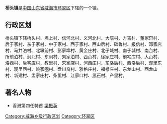 '''桥头镇'''是[[中华人民共和国|中国]][[山东省|山东省]][[威海市|威海市]][[环翠区|环翠区]]下辖的一个镇。

== 行政区划 ==

桥头镇下辖桥头村、埠上村、信河北村、义河北村、大院村、方吉村、董家夼村、后于家村、东于家村、中于家村、西于家村、西山后村、碑鲁村、报信村、邓家店村、马井泊村、北墩前村、彭家埠村、黄金庄村、北子城村、南子城村、南台村、所前泊村、涧北村、东涧村、刘家泊村、西贞村、徐家庄村、前宅库村、大贞村、洛西村、后宅库村、教里村、宋家店村、河西庄村、东洛后村、西洛后村、观里东村、观里西村、姚家圈村、盘川夼村、雅格庄村、福禄庄村、东龙山村、西龙山村、新建村、孟家庄村、柴里村、江家口村、黑石村、产里村。

== 著名人物 ==
*香港第四任特首 [[梁振英|梁振英]]

{{山东小作品}}
{{环翠区行政区划}}

[[Category:威海乡级行政区划|Category:威海乡级行政区划]]
[[Category:环翠区|Category:环翠区]]